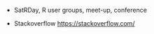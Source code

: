 
* SatRDay, R user groups, meet-up, conference

* Stackoverflow [https://stackoverflow.com/](https://stackoverflow.com/)
